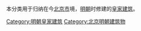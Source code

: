 本分类用于归纳在今[[北京市|北京市]]境，[[明朝|明朝]]时修建的[[皇家建筑|皇家建筑]]。

[[Category:明朝皇家建筑|Category:明朝皇家建筑]]
[[Category:北京明朝建筑物|Category:北京明朝建筑物]]